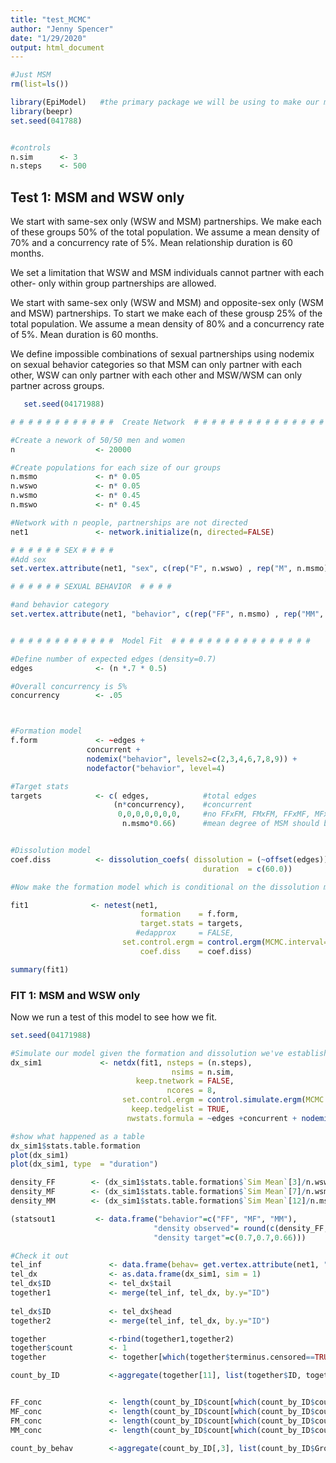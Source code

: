 ```yaml
---
title: "test_MCMC"
author: "Jenny Spencer"
date: "1/29/2020"
output: html_document
---
```


```r
#Just MSM
rm(list=ls())

library(EpiModel)   #the primary package we will be using to make our models 
library(beepr)
set.seed(041788)


#controls
n.sim      <- 3
n.steps    <- 500
```


## Test 1: MSM and WSW only 

We start with same-sex only (WSW and MSM) partnerships. We make each of these groups 50% of the total population. We assume a mean density of 70% and a concurrency rate of 5%. Mean relationship duration is 60 months. 

We set a limitation that WSW and MSM individuals cannot partner with each other- only within group partnerships are allowed. 


We start with same-sex only (WSW and MSM) and opposite-sex only (WSM and MSW) partnerships. To start we make each of these grousp 25% of the total population. We assume a mean density of 80% and a concurrency rate of 5%. Mean duration is 60 months. 

We define impossible combinations of sexual partnerships using nodemix on sexual behavior categories so that MSM can only partner with each other, WSW can only partner with each other and MSW/WSM can only partner across groups. 


```r
   set.seed(04171988)

# # # # # # # # # # # #  Create Network  # # # # # # # # # # # # # # # # 

#Create a nework of 50/50 men and women 
n                  <- 20000

#Create populations for each size of our groups
n.msmo             <- n* 0.05 
n.wswo             <- n* 0.05
n.wsmo             <- n* 0.45 
n.mswo             <- n* 0.45 

#Network with n people, partnerships are not directed 
net1               <- network.initialize(n, directed=FALSE)

# # # # # # SEX # # # # 
#Add sex
set.vertex.attribute(net1, "sex", c(rep("F", n.wswo) , rep("M", n.msmo), rep("F", n.wsmo), rep("M", n.mswo) ))

# # # # # # SEXUAL BEHAVIOR  # # # # 

#and behavior category
set.vertex.attribute(net1, "behavior", c(rep("FF", n.msmo) , rep("MM", n.wswo), rep("FM", n.wsmo), rep("MF", n.mswo) ))  


# # # # # # # # # # # #  Model Fit  # # # # # # # # # # # # # # # # 

#Define number of expected edges (density=0.7)
edges              <- (n *.7 * 0.5)   

#Overall concurrency is 5% 
concurrency        <- .05



#Formation model 
f.form             <- ~edges +
                 concurrent +  
                 nodemix("behavior", levels2=c(2,3,4,6,7,8,9)) + 
                 nodefactor("behavior", level=4)

#Target stats
targets            <- c( edges,            #total edges
                       (n*concurrency),    #concurrent
                        0,0,0,0,0,0,0,     #no FFxFM, FMxFM, FFxMF, MFxMF, FFxMM, FMxMM, MFxMM relationships
                         n.msmo*0.66)      #mean degree of MSM should be 66% 


#Dissolution model 
coef.diss          <- dissolution_coefs( dissolution = (~offset(edges)), 
                                           duration  = c(60.0)) 

#Now make the formation model which is conditional on the dissolution model 

fit1              <- netest(net1, 
                             formation    = f.form, 
                             target.stats = targets, 
                            #edapprox     = FALSE,
                         set.control.ergm = control.ergm(MCMC.interval= 10000), 
                             coef.diss    = coef.diss) 

summary(fit1)

```

### FIT 1:  MSM and WSW only 

Now we run a test of this model to see how we fit. 

```r
set.seed(04171988)

#Simulate our model given the formation and dissolution we've established. 
dx_sim1             <- netdx(fit1, nsteps = (n.steps), 
                                    nsims = n.sim, 
                            keep.tnetwork = FALSE, 
                                   ncores = 8, 
                         set.control.ergm = control.simulate.ergm(MCMC.interval= 10000), 
                           keep.tedgelist = TRUE, 
                          nwstats.formula = ~edges +concurrent + nodemix("behavior") + nodefactor("behavior") ) #+ degree(0:3))

#show what happened as a table
dx_sim1$stats.table.formation
plot(dx_sim1)
plot(dx_sim1, type  = "duration")

density_FF        <- (dx_sim1$stats.table.formation$`Sim Mean`[3]/n.wswo)*2
density_MF        <- (dx_sim1$stats.table.formation$`Sim Mean`[7]/n.wsmo)
density_MM        <- (dx_sim1$stats.table.formation$`Sim Mean`[12]/n.msmo)*2

(statsout1         <- data.frame("behavior"=c("FF", "MF", "MM"), 
                                "density observed"= round(c(density_FF, density_MF, density_MM),3),
                                "density target"=c(0.7,0.7,0.66)))

```

```r

#Check it out
tel_inf               <- data.frame(behav= get.vertex.attribute(net1, "behavior"),ID= (get.vertex.attribute(net1, "vertex.names")))
tel_dx                <- as.data.frame(dx_sim1, sim = 1) 
tel_dx$ID             <- tel_dx$tail
together1             <- merge(tel_inf, tel_dx, by.y="ID")
  
tel_dx$ID             <- tel_dx$head
together2             <- merge(tel_inf, tel_dx, by.y="ID")

together              <-rbind(together1,together2)
together$count        <- 1
together              <- together[which(together$terminus.censored==TRUE),]   

count_by_ID           <-aggregate(together[11], list(together$ID, together$behav), sum)


FF_conc               <- length(count_by_ID$count[which(count_by_ID$count>=2 & count_by_ID$Group.2=="FF")])/n.wswo
MF_conc               <- length(count_by_ID$count[which(count_by_ID$count>=2 & count_by_ID$Group.2=="MF")])/n.mswo
FM_conc               <- length(count_by_ID$count[which(count_by_ID$count>=2 & count_by_ID$Group.2=="FM")])/n.wsmo
MM_conc               <- length(count_by_ID$count[which(count_by_ID$count>=2 & count_by_ID$Group.2=="MM")])/n.msmo

count_by_behav        <-aggregate(count_by_ID[,3], list(count_by_ID$Group.2), mean)

```
